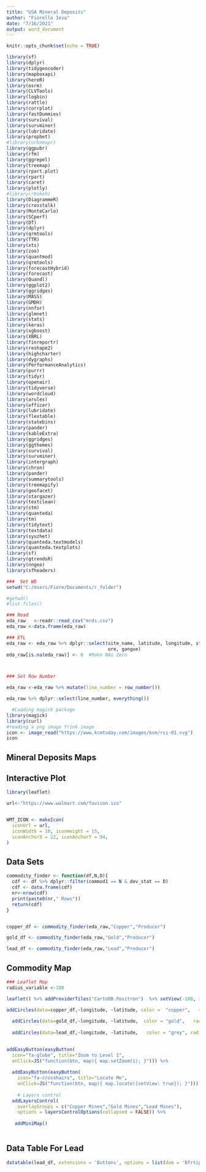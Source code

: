 ---
title: "USA Mineral Deposits"
author: "Fiorello Ieva"
date: "7/16/2021"
output: word_document
---

```{r setup, include=FALSE}
knitr::opts_chunk$set(echo = TRUE)
```



```{r Load Libraries, include=FALSE}
library(sf)
library(dplyr)
library(tidygeocoder)
library(mapboxapi)
library(hereR)
library(osrm)
library(CLVTools)
library(logbin)
library(rattle)
library(corrplot)
library(fastDummies)
library(survival)
library(survminer)
library(lubridate)
library(prophet)
#library(urbnmapr)
library(ggpubr)
library(rfm)
library(ggrepel)
library(treemap)
library(rpart.plot)
library(rpart)
library(caret)
library(plotly)
#library(rbokeh)
library(DiagrammeR)
library(crosstalk)
library(MonteCarlo)
library(SCperf)
library(DT)
library(dplyr)
library(qrmtools)
library(TTR)
library(xts)
library(zoo)
library(quantmod)
library(qrmtools)
library(forecastHybrid)
library(forecast)
library(Quandl)
library(ggplot2)
library(ggridges)
library(MASS)
library(GMDH)
library(nnfor)
library(glmnet)
library(stats)
library(keras)
library(xgboost)
library(XBRL)
library(finreportr)
library(reshape2)
library(highcharter)
library(dygraphs)
library(PerformanceAnalytics)
library(purrr)
library(tidyr)
library(openair)
library(tidyverse)
library(wordcloud)
library(arules)
library(officer)
library(lubridate)
library(flextable)
library(statebins)
library(pander)
library(kableExtra)
library(ggridges)
library(ggthemes)
library(survival)
library(survminer)
library(intergraph)
library(chron)
library(pander)
library(summarytools)
library(treemapify)
library(geofacet)
library(stargazer)
library(textclean)
library(stm)
library(quanteda)
library(tm)
library(tidytext)
library(textdata)
library(syuzhet)
library(quanteda.textmodels)
library(quanteda.textplots)
library(sf)
library(gtrendsR)
library(nngeo)
library(sfheaders)
```

```{r EDA2,  echo=FALSE, message=FALSE, warning=FALSE, include=FALSE}


###  Set WD
setwd("C:/Users/Fiore/Documents/r_folder")

#getwd()
#list.files()

### Read
eda_raw   <-readr::read_csv("mrds.csv")
eda_raw <-data.frame(eda_raw)

### ETL
eda_raw <- eda_raw %>% dplyr::select(site_name, latitude, longitude, state, com_type, commod1, commod2, commod3,  prod_size, dev_stat,
                                     ore, gangue)
eda_raw[is.na(eda_raw)] <- 0  #Make NAs Zero



### Set Row Number

eda_raw <-eda_raw %>% mutate(line_number = row_number())

eda_raw %>% dplyr::select(line_number, everything())


```



```{r image,  echo=FALSE, message=FALSE, warning=FALSE,  fig.height=10, fig.width=12}
  #Loading magick package
library(magick)
library(curl)
#reading a png image frink image
icon <- image_read("https://www.kcmtoday.com/images/kcm/rsi-01.svg")
icon
```

## Mineral Deposits Maps


## Interactive Plot
```{r Icons, echo=FALSE, include=FALSE}

library(leaflet)

url<-"https://www.walmart.com/favicon.ico"


WMT_ICON <- makeIcon(
  iconUrl = url,
  iconWidth = 10, iconHeight = 15,
  iconAnchorX = 22, iconAnchorY = 94,
)

```


## Data Sets
```{r Data Sets, echo=FALSE, include=FALSE}

commodity_finder <- function(df,N,D){
  cdf <- df %>% dplyr::filter(commod1 == N & dev_stat == D)
  cdf <- data.frame(cdf)
  nr<-nrow(cdf)
  print(paste0(nr," Rows"))
  return(cdf)
}


copper_df <- commodity_finder(eda_raw,"Copper","Producer")

gold_df <- commodity_finder(eda_raw,"Gold","Producer")

lead_df <- commodity_finder(eda_raw,"Lead","Producer")

```

## Commodity Map

```{r Commodity Map, echo=FALSE, out.width = "100%", warning=FALSE}
### Leaflet Map
radius_variable <-100

leaflet() %>% addProviderTiles("CartoDB.Positron")  %>% setView(-100, 34, zoom = 4) %>%

addCircles(data=copper_df,~longitude, ~latitude, color =  "copper",   radius = radius_variable, popup = ~as.character(site_name), label = ~as.character(ore), group = "Copper Mines") %>%
  
  addCircles(data=gold_df,~longitude, ~latitude,  color = "gold",   radius = radius_variable, popup = ~as.character(site_name), label = ~as.character(ore), group = "Gold Mines") %>%
  
  addCircles(data=lead_df,~longitude, ~latitude,   color = "grey", radius =radius_variable, popup = ~as.character(site_name), label = ~as.character(ore), group = "Lead Mines") %>%
  

addEasyButton(easyButton(
  icon="fa-globe", title="Zoom to Level 1",
  onClick=JS("function(btn, map){ map.setZoom(1); }"))) %>%
  
  addEasyButton(easyButton(
    icon="fa-crosshairs", title="Locate Me",
    onClick=JS("function(btn, map){ map.locate({setView: true}); }"))) %>%
  
    # Layers control
  addLayersControl(
    overlayGroups = c("Copper Mines","Gold Mines","Lead Mines"),
    options = layersControlOptions(collapsed = FALSE)) %>%
  
   addMiniMap()
 
```


## Data Table For Lead
```{r Data Table, echo=FALSE, warning=FALSE}



datatable(lead_df, extensions = 'Buttons', options = list(dom = 'Bfrtip', buttons = c('copy', 'csv', 'excel', 'pdf', 'print')))

```
